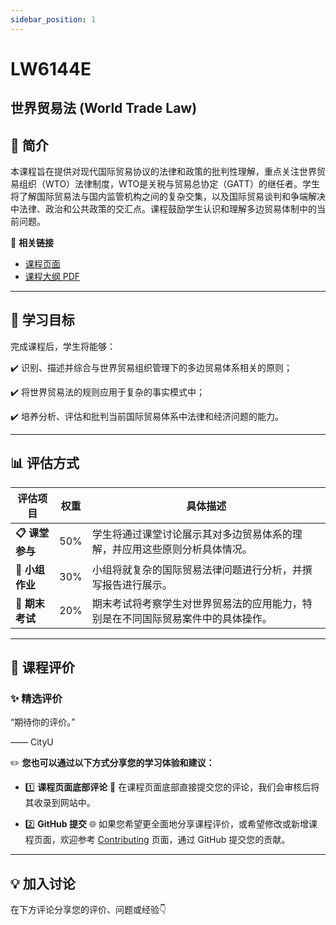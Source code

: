 ```yaml
---
sidebar_position: 1
---
```


# LW6144E
## 世界贸易法 (World Trade Law)

## **📘 简介**
本课程旨在提供对现代国际贸易协议的法律和政策的批判性理解，重点关注世界贸易组织（WTO）法律制度，WTO是关税与贸易总协定（GATT）的继任者。学生将了解国际贸易法与国内监管机构之间的复杂交集，以及国际贸易谈判和争端解决中法律、政治和公共政策的交汇点。课程鼓励学生认识和理解多边贸易体制中的当前问题。

🔗 **相关链接**
- [课程页面](https://www.cityu.edu.hk/catalogue/pg/202425/course/LW6144E.htm)
- [课程大纲 PDF](https://www.cityu.edu.hk/catalogue/pg/202425/course/LW6144E.pdf)

---

## **🎯 学习目标**

完成课程后，学生将能够：

✔️ 识别、描述并综合与世界贸易组织管理下的多边贸易体系相关的原则；

✔️ 将世界贸易法的规则应用于复杂的事实模式中；

✔️ 培养分析、评估和批判当前国际贸易体系中法律和经济问题的能力。

---

## **📊 评估方式**

| **评估项目**          | **权重** | **具体描述**                                                                                       |
|----------------------|---------|---------------------------------------------------------------------------------------------------|
| **📋 课堂参与**       | 50%     | 学生将通过课堂讨论展示其对多边贸易体系的理解，并应用这些原则分析具体情况。                       |
| **📂 小组作业**       | 30%     | 小组将就复杂的国际贸易法律问题进行分析，并撰写报告进行展示。                                      |
| **📂 期末考试**       | 20%     | 期末考试将考察学生对世界贸易法的应用能力，特别是在不同国际贸易案件中的具体操作。                  |

---

## **💬 课程评价**

### ✨ **精选评价**
<div className={commentStyles.commentBox}>
    <p className={commentStyles.commentText}>
        “期待你的评价。”
    </p>
    <p className={commentStyles.commentAuthor}>—— CityU</p>
</div>

✏️ **您也可以通过以下方式分享您的学习体验和建议：**

- 1️⃣ **课程页面底部评论**
💬 在课程页面底部直接提交您的评论，我们会审核后将其收录到网站中。

- 2️⃣ **GitHub 提交**
🌐 如果您希望更全面地分享课程评价，或希望修改或新增课程页面，欢迎参考 [Contributing](https://penjc.github.io/CityU/contributing) 页面，通过 GitHub 提交您的贡献。

---

## **💡 加入讨论**

在下方评论分享您的评价、问题或经验👇
<Utterances />